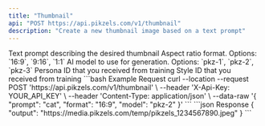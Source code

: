 ```yaml
---
title: "Thumbnail"
api: "POST https://api.pikzels.com/v1/thumbnail"
description: "Create a new thumbnail image based on a text prompt"
---
```


<ParamField body="prompt" type="string" required>
  Text prompt describing the desired thumbnail
</ParamField>

<ParamField body="format" type="string" required>
  Aspect ratio format. Options: `16:9`, `9:16`, `1:1`
</ParamField>

<ParamField body="model" type="string" required>
  AI model to use for generation. Options: `pkz-1`, `pkz-2`, `pkz-3`
</ParamField>

<ParamField body="persona" type="string">
  Persona ID that you received from training
</ParamField>

<ParamField body="style" type="string">
  Style ID that you received from training
</ParamField>

<RequestExample>
```bash Example Request
curl --location --request POST 'https://api.pikzels.com/v1/thumbnail' \
--header 'X-Api-Key: YOUR_API_KEY' \
--header 'Content-Type: application/json' \
--data-raw '{
  "prompt": "cat",
  "format": "16:9",
  "model": "pkz-2"
}'
```
</RequestExample>

<ResponseExample>
```json Response
{
  "output": "https://media.pikzels.com/temp/pikzels_1234567890.jpeg"
}
```
</ResponseExample>
